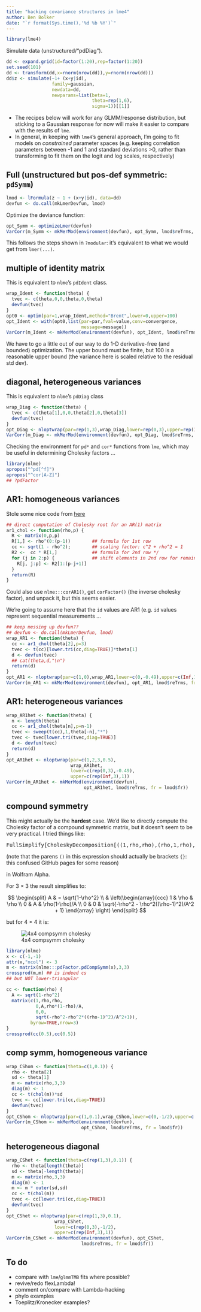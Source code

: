 ```yaml
---
title: "hacking covariance structures in lme4"
author: Ben Bolker
date: "`r format(Sys.time(),'%d %b %Y')`"
---
```


```r
library(lme4)
```

Simulate data (unstructured/"pdDiag").

```r
dd <- expand.grid(id=factor(1:20),rep=factor(1:20))
set.seed(101)
dd <- transform(dd,x=rnorm(nrow(dd)),y=rnorm(nrow(dd)))
dd$z <- simulate(~1+ (x+y|id),
                 family=gaussian,
                 newdata=dd,
                 newparams=list(beta=1,
                                theta=rep(1,6),
                                sigma=1))[[1]]
```

- The recipes below will work for any GLMM/response distribution, but sticking to a Gaussian response for now will make it easier to compare with the results of `lme`.
- In general, in keeping with `lme4`'s general approach, I'm going to fit models on *constrained* parameter spaces (e.g. keeping correlation parameters between -1 and 1 and standard deviations >0, rather than transforming to fit them on the logit and log scales, respectively)

## Full (unstructured but pos-def symmetric: `pdSymm`)

```r
lmod <- lFormula(z ~ 1 + (x+y|id), data=dd)
devfun <- do.call(mkLmerDevfun, lmod)
```

Optimize the deviance function:

```r
opt_Symm <- optimizeLmer(devfun)
VarCorr(m_Symm <- mkMerMod(environment(devfun), opt_Symm, lmod$reTrms, fr = lmod$fr))
```

This follows the steps shown in `?modular`: it's equivalent to what we would get from `lmer(...)`.

## multiple of identity matrix

This is equivalent to `nlme`'s `pdIdent` class.

```r
wrap_Ident <- function(theta) {
  tvec <- c(theta,0,0,theta,0,theta)
  devfun(tvec)
}
opt0 <- optim(par=1,wrap_Ident,method="Brent",lower=0,upper=100)
opt_Ident <- with(opt0,list(par=par,fval=value,conv=convergence,
                            message=message))
VarCorr(m_Ident <- mkMerMod(environment(devfun), opt_Ident, lmod$reTrms, fr = lmod$fr))
```

We have to go a little out of our way to do 1-D derivative-free (and bounded) optimization.  The upper bound must be finite, but 100 is a reasonable upper bound (the variance here is scaled relative to the residual std dev).

## diagonal, heterogeneous variances

This is equivalent to `nlme`'s `pdDiag` class

```r
wrap_Diag <- function(theta) {
  tvec <- c(theta[1],0,0,theta[2],0,theta[3])
  devfun(tvec)
}
opt_Diag <- nloptwrap(par=rep(1,3),wrap_Diag,lower=rep(0,3),upper=rep(Inf,3))
VarCorr(m_Diag <- mkMerMod(environment(devfun), opt_Diag, lmod$reTrms, fr = lmod$fr))
```

Checking the environment for `pd*` and `cor*` functions from `lme`, which may be useful in determining Cholesky factors ...

```r
library(nlme)
apropos("^pd[^f]")
apropos("^cor[A-Z]")
## ?pdFactor
```

## AR1: homogeneous variances

Stole some nice code from [here](https://blogs.sas.com/content/iml/2018/10/03/ar1-cholesky-root-simulation.html)
	
```r
## direct computation of Cholesky root for an AR(1) matrix
ar1_chol <- function(rho,p) {
  R <- matrix(0,p,p)
  R[1,] <- rho^(0:(p-1))        ## formula for 1st row
  cc <- sqrt(1 - rho^2);        ## scaling factor: c^2 + rho^2 = 1
  R2 <-  cc * R[1,]             ## formula for 2nd row */
  for (j in 2:p) {              ## shift elements in 2nd row for remaining rows
    R[j, j:p] <- R2[1:(p-j+1)] 
  }
  return(R)
}
```

Could also use `nlme:::corAR1()`, get `corFactor()` (the inverse cholesky factor), and unpack it, but this seems easier.

We're going to assume here that the `id` values are AR1 (e.g. `id` values represent sequential measurements ...

```r
## keep messing up devfun??
## devfun <- do.call(mkLmerDevfun, lmod)
wrap_AR1 <- function(theta) {
  cc <- ar1_chol(theta[2],p=3)
  tvec <- t(cc)[lower.tri(cc,diag=TRUE)]*theta[1]
  d <- devfun(tvec)
  ## cat(theta,d,"\n")
  return(d)
}
opt_AR1 <- nloptwrap(par=c(1,0),wrap_AR1,lower=c(0,-0.49),upper=c(Inf,1))
VarCorr(m_AR1 <- mkMerMod(environment(devfun), opt_AR1, lmod$reTrms, fr = lmod$fr))
```

## AR1: heterogeneous variances

```r
wrap_AR1het <- function(theta) {
  n <- length(theta)
  cc <- ar1_chol(theta[n],p=n-1)
  tvec <- sweep(t(cc),1,theta[-n],"*")
  tvec <- tvec[lower.tri(tvec,diag=TRUE)]
  d <- devfun(tvec)
  return(d)
}
opt_AR1het <- nloptwrap(par=c(1,2,3,0.5),
                        wrap_AR1het,
                        lower=c(rep(0,3),-0.49),
                        upper=c(rep(Inf,3),1))
VarCorr(m_AR1het <- mkMerMod(environment(devfun),
                             opt_AR1het, lmod$reTrms, fr = lmod$fr))
```

## compound symmetry

This might actually be the **hardest** case. We'd like to directly compute the Cholesky factor of a compound symmetric matrix, but it doesn't seem to be very practical. I tried things like:

<pre>
FullSimplify[CholeskyDecomposition[((1,rho,rho),(rho,1,rho),(rho,rho,1))], Element[rho,Reals]]
</pre>
(note that the parens `()` in this expression should actually be brackets `{}`: this confused GitHub pages for some reason)

in Wolfram Alpha.

For 3 $\times$ 3 the result simplifies to:

$$
\begin{split}
A & = \sqrt{1-\rho^2} \\
 & \left(\begin{array}{ccc} 
1 & \rho & \rho \\
0 & A & \rho(1-\rho)/A \\
0 & 0 & \sqrt{-\rho^2 - \rho^2((\rho-1)^2)/A^2 + 1}
\end{array}
\right)
\end{split}
$$

but for 4 $\times$ 4 it is:

![4x4 compsymm cholesky](cho2.png)

```r
library(nlme)
x <- c(-1,-1)
attr(x,"ncol") <- 3
m <- matrix(nlme:::pdFactor.pdCompSymm(x),3,3)
crossprod(m,m) ## is indeed cs
## but NOT lower-triangular
```

```r
cc <- function(rho) {
  A <- sqrt(1-rho^2)
  matrix(c(1,rho,rho,
           0,A,rho*(1-rho)/A,
           0,0,
           sqrt(-rho^2-rho^2*((rho-1)^2)/A^2+1)),
         byrow=TRUE,nrow=3)
}
crossprod(cc(0.5),cc(0.5))
```

## comp symm, homogeneous variance

```r
wrap_CShom <- function(theta=c(1,0.1)) {
  rho <- theta[2]
  sd <- theta[1]
  m <- matrix(rho,3,3)
  diag(m) <- 1
  cc <- t(chol(m))*sd
  tvec <- cc[lower.tri(cc,diag=TRUE)]
  devfun(tvec)
}
opt_CShom <- nloptwrap(par=c(1,0.1),wrap_CShom,lower=c(0,-1/2),upper=c(Inf,1))
VarCorr(m_CShom <- mkMerMod(environment(devfun),
                            opt_CShom, lmod$reTrms, fr = lmod$fr))
```

## heterogeneous diagonal

```r
wrap_CShet <- function(theta=c(rep(1,3),0.1)) {
  rho <- theta[length(theta)]
  sd <- theta[-length(theta)]
  m <- matrix(rho,3,3)
  diag(m) <- 1
  m <- m * outer(sd,sd)
  cc <- t(chol(m))
  tvec <- cc[lower.tri(cc,diag=TRUE)]
  devfun(tvec)
}
opt_CShet <- nloptwrap(par=c(rep(1,3),0.1),
                  wrap_CShet,
                  lower=c(rep(0,3),-1/2),
                  upper=c(rep(Inf,3),1))
VarCorr(m_CShet <- mkMerMod(environment(devfun), opt_CShet,
                            lmod$reTrms, fr = lmod$fr))
```

## To do

- compare with `lme`/`glmmTMB` fits where possible?
- revive/redo flexLambda!
- comment on/compare with Lambda-hacking
- phylo examples
- Toeplitz/Kronecker examples?
